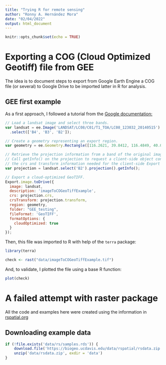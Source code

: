 ```yaml
---
title: "Trying R for remote sensing"
author: "Ronny A. Hernández Mora"
date: "02/04/2022"
output: html_document
---
```


```r
knitr::opts_chunk$set(echo = TRUE)
```


# Exporting a COG (Cloud Optimized Geotiff) file from GEE

The idea is to document steps to export from Google Earth Engine a COG file
(or several) to Google Drive to be imported latter in R for analysis. 

## GEE first example

As a first approach, I followed a tutorial from the [Google documentation:](https://developers.google.com/earth-engine/guides/exporting)

```js
// Load a landsat image and select three bands.
var landsat = ee.Image('LANDSAT/LC08/C01/T1_TOA/LC08_123032_20140515')
  .select(['B4', 'B3', 'B2']);

// Create a geometry representing an export region.
var geometry = ee.Geometry.Rectangle([116.2621, 39.8412, 116.4849, 40.01236]);

// Retrieve the projection information from a band of the original image.
// Call getInfo() on the projection to request a client-side object containing
// the crs and transform information needed for the client-side Export function.
var projection = landsat.select('B2').projection().getInfo();

// Export a cloud-optimized GeoTIFF.
Export.image.toDrive({
  image: landsat,
  description: 'imageToCOGeoTiffExample',
  crs: projection.crs,
  crsTransform: projection.transform,
  region: geometry,
  folder: "GEE_testing",
  fileFormat: 'GeoTIFF',
  formatOptions: {
    cloudOptimized: true
  }
});
```

Then, this file was imported to R with help of the `terra` package:

```r
library(terra)

check <- rast("data/imageToCOGeoTiffExample.tif")
```

And, to validate, I plotted the file using a base R function:

```r
plot(check)
```



# A failed attempt with raster package

All the code and examples here were created using the information in 
[rspatial.org](https://rspatial.org/raster/rs/1-introduction.html)

## Downloading example data

```r
if (!file.exists('data/rs/samples.rds')) {
    download.file('https://biogeo.ucdavis.edu/data/rspatial/rsdata.zip', dest = 'data/rsdata.zip')
    unzip('data/rsdata.zip', exdir = 'data')
}
```
